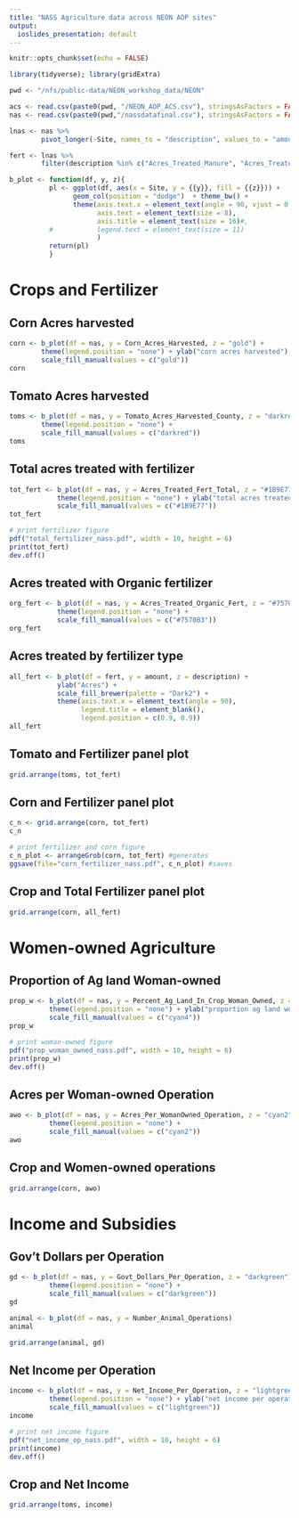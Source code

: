 ```yaml
---
title: "NASS Agriculture data across NEON AOP sites"
output:
  ioslides_presentation: default
---
```


```r
knitr::opts_chunk$set(echo = FALSE)

library(tidyverse); library(gridExtra)

pwd <- "/nfs/public-data/NEON_workshop_data/NEON"

acs <- read.csv(paste0(pwd, "/NEON_AOP_ACS.csv"), stringsAsFactors = FALSE)
nas <- read.csv(paste0(pwd,"/nassdatafinal.csv"), stringsAsFactors = FALSE)
```

```r
lnas <- nas %>% 
        pivot_longer(-Site, names_to = "description", values_to = "amount")

fert <- lnas %>% 
        filter(description %in% c("Acres_Treated_Manure", "Acres_Treated_Organic_Fert", "Acres_Treated_Fert_Total"))
```

```r
b_plot <- function(df, y, z){
          pl <- ggplot(df, aes(x = Site, y = {{y}}, fill = {{z}})) +
                geom_col(position = "dodge")  + theme_bw() + 
                theme(axis.text.x = element_text(angle = 90, vjust = 0.5) ,
                      axis.text = element_text(size = 8),
                      axis.title = element_text(size = 16)#, 
          #           legend.text = element_text(size = 11)
                      )
          return(pl)
          }
```


# Crops and Fertilizer


## Corn Acres harvested
```r
corn <- b_plot(df = nas, y = Corn_Acres_Harvested, z = "gold") + 
        theme(legend.position = "none") + ylab("corn acres harvested") +
        scale_fill_manual(values = c("gold"))
corn
```

## Tomato Acres harvested
```r
toms <- b_plot(df = nas, y = Tomato_Acres_Harvested_County, z = "darkred") + 
        theme(legend.position = "none") +
        scale_fill_manual(values = c("darkred"))
toms
```

## Total acres treated with fertilizer
```r
tot_fert <- b_plot(df = nas, y = Acres_Treated_Fert_Total, z = "#1B9E77") + 
            theme(legend.position = "none") + ylab("total acres treated w/ fertilizer") +
            scale_fill_manual(values = c("#1B9E77"))
tot_fert
```

```r
# print fertilizer figure
pdf("total_fertilizer_nass.pdf", width = 10, height = 6)
print(tot_fert)
dev.off()
```

## Acres treated with Organic fertilizer
```r
org_fert <- b_plot(df = nas, y = Acres_Treated_Organic_Fert, z = "#7570B3") + 
            theme(legend.position = "none") + 
            scale_fill_manual(values = c("#7570B3"))
org_fert
```

## Acres treated by fertilizer type
```r
all_fert <- b_plot(df = fert, y = amount, z = description) + 
            ylab("Acres") +
            scale_fill_brewer(palette = "Dark2") +
            theme(axis.text.x = element_text(angle = 90),
                  legend.title = element_blank(),
                  legend.position = c(0.9, 0.9)) 
all_fert
```

## Tomato and Fertilizer panel plot
```r
grid.arrange(toms, tot_fert)

```

## Corn and Fertilizer panel plot
```r
c_n <- grid.arrange(corn, tot_fert)
c_n
```

```r
# print fertilizer and corn figure
c_n_plot <- arrangeGrob(corn, tot_fert) #generates 
ggsave(file="corn_fertilizer_nass.pdf", c_n_plot) #saves 
```

## Crop and Total Fertilizer panel plot
```r
grid.arrange(corn, all_fert)
```


# Women-owned Agriculture


## Proportion of Ag land Woman-owned
```r
prop_w <- b_plot(df = nas, y = Percent_Ag_Land_In_Crop_Woman_Owned, z = "cyan4") + 
          theme(legend.position = "none") + ylab("proportion ag land woman owned") + 
          scale_fill_manual(values = c("cyan4"))
prop_w
```

```r
# print woman-owned figure
pdf("prop_woman_owned_nass.pdf", width = 10, height = 6)
print(prop_w)
dev.off()
```

## Acres per Woman-owned Operation
```r
awo <- b_plot(df = nas, y = Acres_Per_WomanOwned_Operation, z = "cyan2") + 
          theme(legend.position = "none") + 
          scale_fill_manual(values = c("cyan2"))
awo
```

## Crop and Women-owned operations 
```r
grid.arrange(corn, awo)
```



# Income and Subsidies


## Gov't Dollars per Operation
```r
gd <- b_plot(df = nas, y = Govt_Dollars_Per_Operation, z = "darkgreen") + 
          theme(legend.position = "none") + 
          scale_fill_manual(values = c("darkgreen"))
gd
```


```r
animal <- b_plot(df = nas, y = Number_Animal_Operations)
animal
```


```r
grid.arrange(animal, gd)
```


## Net Income per Operation
```r
income <- b_plot(df = nas, y = Net_Income_Per_Operation, z = "lightgreen") + 
          theme(legend.position = "none") + ylab("net income per operation") +
          scale_fill_manual(values = c("lightgreen"))
income
```

```r
# print net income figure
pdf("net_income_op_nass.pdf", width = 10, height = 6)
print(income)
dev.off()
```


## Crop and Net Income
```r
grid.arrange(toms, income)
```



